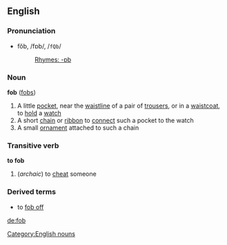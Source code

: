 ==English==

===Pronunciation===
*fŏb, /fɒb/, /<tt>fQb</tt>/
*:[[Rhymes:English:-ɒb|Rhymes: -ɒb]]

===Noun===
'''fob''' ([[fobs]])

#A little [[pocket]], near the [[waistline]] of a pair of [[trousers]], or in a [[waistcoat]], to [[hold]] a [[watch]]
#A short [[chain]] or [[ribbon]] to [[connect]] such a pocket to the watch
#A small [[ornament]] attached to such a chain

===Transitive verb===
'''to fob'''
#(''archaic'') to [[cheat]] someone
===Derived terms===
*to [[fob off]]
[[Category:English nouns]]

[[de:fob]]